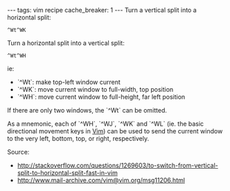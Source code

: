 ---
tags: vim recipe
cache_breaker: 1
---
Turn a vertical split into a horizontal split:

 ^Wt^WK

Turn a horizontal split into a vertical split:

 ^Wt^WH

ie:

* `^Wt`: make top-left window current
* `^WK`: move current window to full-width, top position
* `^WH`: move current window to full-height, far left position

If there are only two windows, the `^Wt` can be omitted.

As a mnemonic, each of `^WH`, `^WJ`, `^WK` and `^WL` (ie. the basic directional movement keys in [[Vim]]) can be used to send the current window to the very left, bottom, top, or right, respectively.

Source:

* http://stackoverflow.com/questions/1269603/to-switch-from-vertical-split-to-horizontal-split-fast-in-vim
* http://www.mail-archive.com/vim@vim.org/msg11206.html
